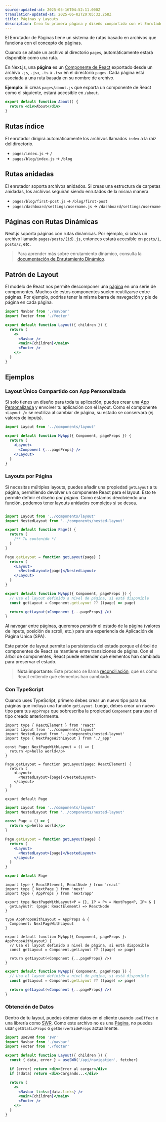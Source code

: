 ```yaml
---
source-updated-at: 2025-05-16T04:52:11.000Z
translation-updated-at: 2025-06-02T20:05:32.258Z
title: Páginas y Layouts
description: Crea tu primera página y diseño compartido con el Enrutador de Páginas.
---
```


El Enrutador de Páginas tiene un sistema de rutas basado en archivos que funciona con el concepto de páginas.

Cuando se añade un archivo al directorio `pages`, automáticamente estará disponible como una ruta.

En Next.js, una **página** es un [Componente de React](https://react.dev/learn/your-first-component) exportado desde un archivo `.js`, `.jsx`, `.ts` o `.tsx` en el directorio `pages`. Cada página está asociada a una ruta basada en su nombre de archivo.

**Ejemplo**: Si creas `pages/about.js` que exporta un componente de React como el siguiente, estará accesible en `/about`.

```jsx
export default function About() {
  return <div>About</div>
}
```

## Rutas índice

El enrutador dirigirá automáticamente los archivos llamados `index` a la raíz del directorio.

- `pages/index.js` → `/`
- `pages/blog/index.js` → `/blog`

## Rutas anidadas

El enrutador soporta archivos anidados. Si creas una estructura de carpetas anidadas, los archivos seguirán siendo enrutados de la misma manera.

- `pages/blog/first-post.js` → `/blog/first-post`
- `pages/dashboard/settings/username.js` → `/dashboard/settings/username`

## Páginas con Rutas Dinámicas

Next.js soporta páginas con rutas dinámicas. Por ejemplo, si creas un archivo llamado `pages/posts/[id].js`, entonces estará accesible en `posts/1`, `posts/2`, etc.

> Para aprender más sobre enrutamiento dinámico, consulta la [documentación de Enrutamiento Dinámico](/docs/pages/building-your-application/routing/dynamic-routes).

## Patrón de Layout

El modelo de React nos permite descomponer una [página](/docs/pages/building-your-application/routing/pages-and-layouts) en una serie de componentes. Muchos de estos componentes suelen reutilizarse entre páginas. Por ejemplo, podrías tener la misma barra de navegación y pie de página en cada página.

```jsx filename="components/layout.js"
import Navbar from './navbar'
import Footer from './footer'

export default function Layout({ children }) {
  return (
    <>
      <Navbar />
      <main>{children}</main>
      <Footer />
    </>
  )
}
```

## Ejemplos

### Layout Único Compartido con App Personalizada

Si solo tienes un diseño para toda tu aplicación, puedes crear una [App Personalizada](/docs/pages/building-your-application/routing/custom-app) y envolver tu aplicación con el layout. Como el componente `<Layout />` se reutiliza al cambiar de página, su estado se conservará (ej. valores de inputs).

```jsx filename="pages/_app.js"
import Layout from '../components/layout'

export default function MyApp({ Component, pageProps }) {
  return (
    <Layout>
      <Component {...pageProps} />
    </Layout>
  )
}
```

### Layouts por Página

Si necesitas múltiples layouts, puedes añadir una propiedad `getLayout` a tu página, permitiendo devolver un componente React para el layout. Esto te permite definir el diseño _por página_. Como estamos devolviendo una función, podemos tener layouts anidados complejos si se desea.

```jsx filename="pages/index.js"

import Layout from '../components/layout'
import NestedLayout from '../components/nested-layout'

export default function Page() {
  return (
    /** Tu contenido */
  )
}

Page.getLayout = function getLayout(page) {
  return (
    <Layout>
      <NestedLayout>{page}</NestedLayout>
    </Layout>
  )
}
```

```jsx filename="pages/_app.js"
export default function MyApp({ Component, pageProps }) {
  // Usa el layout definido a nivel de página, si está disponible
  const getLayout = Component.getLayout ?? ((page) => page)

  return getLayout(<Component {...pageProps} />)
}
```

Al navegar entre páginas, queremos _persistir_ el estado de la página (valores de inputs, posición de scroll, etc.) para una experiencia de Aplicación de Página Única (SPA).

Este patrón de layout permite la persistencia del estado porque el árbol de componentes de React se mantiene entre transiciones de página. Con el árbol de componentes, React puede entender qué elementos han cambiado para preservar el estado.

> **Nota importante**: Este proceso se llama [reconciliación](https://react.dev/learn/preserving-and-resetting-state), que es cómo React entiende qué elementos han cambiado.

### Con TypeScript

Cuando uses TypeScript, primero debes crear un nuevo tipo para tus páginas que incluya una función `getLayout`. Luego, debes crear un nuevo tipo para tus `AppProps` que sobrescriba la propiedad `Component` para usar el tipo creado anteriormente.

```tsx filename="pages/index.tsx" switcher
import type { ReactElement } from 'react'
import Layout from '../components/layout'
import NestedLayout from '../components/nested-layout'
import type { NextPageWithLayout } from './_app'

const Page: NextPageWithLayout = () => {
  return <p>hello world</p>
}

Page.getLayout = function getLayout(page: ReactElement) {
  return (
    <Layout>
      <NestedLayout>{page}</NestedLayout>
    </Layout>
  )
}

export default Page
```

```jsx filename="pages/index.js" switcher
import Layout from '../components/layout'
import NestedLayout from '../components/nested-layout'

const Page = () => {
  return <p>hello world</p>
}

Page.getLayout = function getLayout(page) {
  return (
    <Layout>
      <NestedLayout>{page}</NestedLayout>
    </Layout>
  )
}

export default Page
```

```tsx filename="pages/_app.tsx" switcher
import type { ReactElement, ReactNode } from 'react'
import type { NextPage } from 'next'
import type { AppProps } from 'next/app'

export type NextPageWithLayout<P = {}, IP = P> = NextPage<P, IP> & {
  getLayout?: (page: ReactElement) => ReactNode
}

type AppPropsWithLayout = AppProps & {
  Component: NextPageWithLayout
}

export default function MyApp({ Component, pageProps }: AppPropsWithLayout) {
  // Usa el layout definido a nivel de página, si está disponible
  const getLayout = Component.getLayout ?? ((page) => page)

  return getLayout(<Component {...pageProps} />)
}
```

```jsx filename="pages/_app.js" switcher
export default function MyApp({ Component, pageProps }) {
  // Usa el layout definido a nivel de página, si está disponible
  const getLayout = Component.getLayout ?? ((page) => page)

  return getLayout(<Component {...pageProps} />)
}
```

### Obtención de Datos

Dentro de tu layout, puedes obtener datos en el cliente usando `useEffect` o una librería como [SWR](https://swr.vercel.app/). Como este archivo no es una [Página](/docs/pages/building-your-application/routing/pages-and-layouts), no puedes usar `getStaticProps` o `getServerSideProps` actualmente.

```jsx filename="components/layout.js"
import useSWR from 'swr'
import Navbar from './navbar'
import Footer from './footer'

export default function Layout({ children }) {
  const { data, error } = useSWR('/api/navigation', fetcher)

  if (error) return <div>Error al cargar</div>
  if (!data) return <div>Cargando...</div>

  return (
    <>
      <Navbar links={data.links} />
      <main>{children}</main>
      <Footer />
    </>
  )
}
```